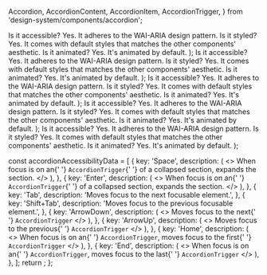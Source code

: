   Accordion,
  AccordionContent,
  AccordionItem,
  AccordionTrigger,
} from 'design-system/components/accordion';

  <Preview>
    <Accordion type="single" collapsible className="w-full">
      <AccordionItem value="item-1">
        <AccordionTrigger>Is it accessible?</AccordionTrigger>
        <AccordionContent>
          Yes. It adheres to the WAI-ARIA design pattern.
        </AccordionContent>
      </AccordionItem>
      <AccordionItem value="item-2">
        <AccordionTrigger>Is it styled?</AccordionTrigger>
        <AccordionContent>
          Yes. It comes with default styles that matches the other
          components&apos; aesthetic.
        </AccordionContent>
      </AccordionItem>
      <AccordionItem value="item-3">
        <AccordionTrigger>Is it animated?</AccordionTrigger>
        <AccordionContent>
          Yes. It&apos;s animated by default.
        </AccordionContent>
      </AccordionItem>
    </Accordion>
  </Preview>
);

  <Preview>
    <Accordion type="single" className="w-full">
      <AccordionItem value="item-1">
        <AccordionTrigger>Is it accessible?</AccordionTrigger>
        <AccordionContent>
          Yes. It adheres to the WAI-ARIA design pattern.
        </AccordionContent>
      </AccordionItem>
      <AccordionItem value="item-2">
        <AccordionTrigger>Is it styled?</AccordionTrigger>
        <AccordionContent>
          Yes. It comes with default styles that matches the other
          components&apos; aesthetic.
        </AccordionContent>
      </AccordionItem>
      <AccordionItem value="item-3">
        <AccordionTrigger>Is it animated?</AccordionTrigger>
        <AccordionContent>
          Yes. It&apos;s animated by default.
        </AccordionContent>
      </AccordionItem>
    </Accordion>
  </Preview>
);

  <Preview>
    <Accordion type="multiple" className="w-full">
      <AccordionItem value="item-1">
        <AccordionTrigger>Is it accessible?</AccordionTrigger>
        <AccordionContent>
          Yes. It adheres to the WAI-ARIA design pattern.
        </AccordionContent>
      </AccordionItem>
      <AccordionItem value="item-2">
        <AccordionTrigger>Is it styled?</AccordionTrigger>
        <AccordionContent>
          Yes. It comes with default styles that matches the other
          components&apos; aesthetic.
        </AccordionContent>
      </AccordionItem>
      <AccordionItem value="item-3">
        <AccordionTrigger>Is it animated?</AccordionTrigger>
        <AccordionContent>
          Yes. It&apos;s animated by default.
        </AccordionContent>
      </AccordionItem>
    </Accordion>
  </Preview>
);

  <Preview>
    <Accordion type="single" collapsible className="w-full">
      <AccordionItem value="item-1">
        <AccordionTrigger>Is it accessible?</AccordionTrigger>
        <AccordionContent>
          Yes. It adheres to the WAI-ARIA design pattern.
        </AccordionContent>
      </AccordionItem>
      <AccordionItem value="item-2">
        <AccordionTrigger>Is it styled?</AccordionTrigger>
        <AccordionContent>
          Yes. It comes with default styles that matches the other
          components&apos; aesthetic.
        </AccordionContent>
      </AccordionItem>
      <AccordionItem value="item-3">
        <AccordionTrigger>Is it animated?</AccordionTrigger>
        <AccordionContent>
          Yes. It&apos;s animated by default.
        </AccordionContent>
      </AccordionItem>
    </Accordion>
  </Preview>
);

  <Preview>
    <Accordion
      type="single"
      collapsible
      defaultValue="item-2"
      className="w-full"
    >
      <AccordionItem value="item-1">
        <AccordionTrigger>Is it accessible?</AccordionTrigger>
        <AccordionContent>
          Yes. It adheres to the WAI-ARIA design pattern.
        </AccordionContent>
      </AccordionItem>
      <AccordionItem value="item-2">
        <AccordionTrigger>Is it styled?</AccordionTrigger>
        <AccordionContent>
          Yes. It comes with default styles that matches the other
          components&apos; aesthetic.
        </AccordionContent>
      </AccordionItem>
      <AccordionItem value="item-3">
        <AccordionTrigger>Is it animated?</AccordionTrigger>
        <AccordionContent>
          Yes. It&apos;s animated by default.
        </AccordionContent>
      </AccordionItem>
    </Accordion>
  </Preview>
);


  const accordionAccessibilityData = [
    {
      key: 'Space',
      description:
      (
        <>
          When focus is on an{' '}
          <code className="cell-accessibility-code">AccordionTrigger</code>{' '}
          of a collapsed section, expands the section.
        </>
      ),
    },
    {
      key: 'Enter',
      description:
      (
        <>
          When focus is on an{' '}
          <code className="cell-accessibility-code">AccordionTrigger</code>{' '}
          of a collapsed section, expands the section.
        </>
      ),
    },
    {
      key: 'Tab',
      description: 'Moves focus to the next focusable element.',
    },
    {
      key: 'Shift+Tab',
      description: 'Moves focus to the previous focusable element.',
    },
    {
      key: 'ArrowDown',
      description: 
      (
        <>
          Moves focus to the next{' '}
          <code className="cell-accessibility-code">AccordionTrigger</code>
        </>
      ),
    },
    {
      key: 'ArrowUp',
      description: 
      (
        <>
          Moves focus to the previous{' '}
          <code className="cell-accessibility-code">AccordionTrigger</code>
        </>
      ),
    },
    {
      key: 'Home',
      description:
      (
        <>
          When focus is on an{' '}
          <code className="cell-accessibility-code">AccordionTrigger</code>, moves focus to the first{' '}
          <code className="cell-accessibility-code">AccordionTrigger</code>
        </>
      ),
    },
    {
      key: 'End',
      description:
      (
        <>
          When focus is on an{' '}
          <code className="cell-accessibility-code">AccordionTrigger</code>, moves focus to the last{' '}
          <code className="cell-accessibility-code">AccordionTrigger</code>
        </>
      ),
    },
  ];
  return <AccessibilityTable rows={accordionAccessibilityData} />;
};
